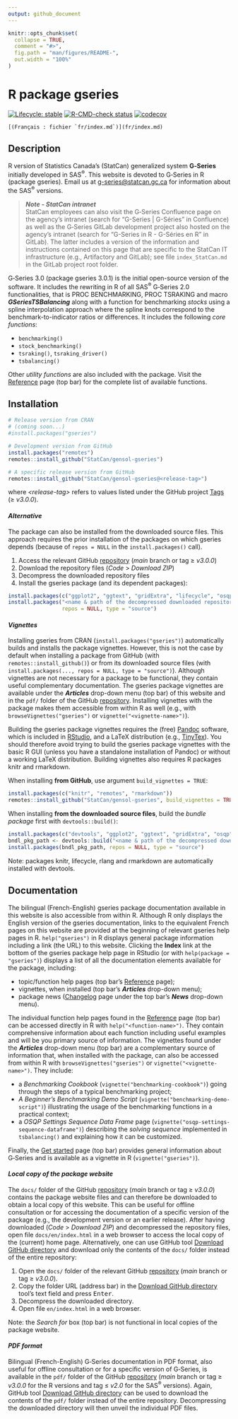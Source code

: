 ```yaml
---
output: github_document
---
```


<!-- index.md is generated from index.Rmd. Please edit that file -->

```r
knitr::opts_chunk$set(
  collapse = TRUE,
  comment = "#>",
  fig.path = "man/figures/README-",
  out.width = "100%"
)
```


# R package gseries

<!-- badges: start -->

<!-- [![CRAN status](https://www.r-pkg.org/badges/version/gseries)](https://cran.r-project.org/package=gseries) -->
[![Lifecycle: stable](man/figures/lifecycle-stable.svg)](https://lifecycle.r-lib.org/articles/stages.html)
[![R-CMD-check status](https://github.com/StatCan/gensol-gseries/actions/workflows/R-CMD-check.yaml/badge.svg?branch=main)](https://github.com/StatCan/gensol-gseries/actions/workflows/R-CMD-check.yaml?query=branch%3Amain)
[![codecov](https://codecov.io/gh/StatCan/gensol-gseries/branch/main/graph/badge.svg?token=ZUL7LPM7EV)](https://app.codecov.io/gh/StatCan/gensol-gseries?branch=main)

<!-- badges: end -->

<!-- Display a link to the French `index.md' file (only when rendering an HTML document)
     
     => the Pandoc "fenced_div" below (::: {.pkgdown-devel} <...> :::) is used to avoid 
        having the link generated in the pkgdown website home page
     => the link would only show in the "development" version of the pkgdown website
        (`development: mode: devel` in `_pkdown.yml` or `development: mode: auto` with a 4-level 
        version number in the DESCRIPTION file), which we do not use for gseries (we set 
        `development: mode: release` in `_pkdown.yml`, resulting in a single "release" website 
        regardless of the version number -->
::: {.pkgdown-devel}
```asis
[(Français : fichier `fr/index.md`)](fr/index.md)
```
:::


## Description

R version of Statistics Canada's (StatCan) generalized system **G<span>&#8209;</span>Series** initially developed in SAS^®^. This website is devoted to G<span>&#8209;</span>Series in R (package gseries). Email us at [g-series@statcan.gc.ca](mailto:g-series@statcan.gc.ca) for information about the SAS^®^ versions. 

> _**Note - StatCan intranet**_\
> StatCan employees can also visit the G<span>&#8209;</span>Series Confluence page on the agency's intranet (search for "G-Series | G-Séries" in Confluence) as well as the G<span>&#8209;</span>Series GitLab development project also hosted on the agency's intranet (search for "G-Series in R - G-Séries en R" in GitLab). The latter includes a version of the information and instructions contained on this page that are specific to the StatCan IT infrastructure (e.g., Artifactory and GitLab); see file `index_StatCan.md` in the GitLab project root folder.

G<span>&#8209;</span>Series 3.0 (package gseries 3.0.1) is the initial open-source version of the software. It includes the rewriting in R of all SAS^®^ G<span>&#8209;</span>Series 2.0 functionalities, that is PROC BENCHMARKING, PROC TSRAKING and macro _**GSeriesTSBalancing**_ along with a function for benchmarking *stocks* using a spline interpolation approach where the spline knots correspond to the benchmark-to-indicator ratios or differences. It includes the following *core functions*:

* `benchmarking()`
* `stock_benchmarking()`
* `tsraking()`, `tsraking_driver()`
* `tsbalancing()` <br>
  
Other *utility functions* are also included with the package. Visit the [Reference](./reference/index.html) page (top bar) for the complete list of available functions. 


## Installation

```r
# Release version from CRAN 
# (coming soon...)
#install.packages("gseries")

# Development version from GitHub
install.packages("remotes")
remotes::install_github("StatCan/gensol-gseries")

# A specific release version from GitHub
remotes::install_github("StatCan/gensol-gseries@<release-tag>")
```
where *\<release-tag\>* refers to values listed under the GitHub project  [Tags](https://github.com/StatCan/gensol-gseries/tags) ($\geq$ *v3.0.0*).

#### *Alternative*
The package can also be installed from the downloaded source files. This approach requires the prior installation of the packages on which gseries depends (because of `repos = NULL` in the `install.packages()` call).

1. Access the relevant GitHub [repository](https://github.com/StatCan/gensol-gseries) (*main* branch or tag $\geq$ *v3.0.0*)
2. Download the repository files (*Code* > *Download ZIP*)
3. Decompress the downloaded repository files
4. Install the gseries package (and its dependent packages):
```r
install.packages(c("ggplot2", "ggtext", "gridExtra", "lifecycle", "osqp", "rlang", "xmpdf"))
install.packages("<name & path of the decompressed downloaded repository files>",
                 repos = NULL, type = "source")
```

#### _Vignettes_
Installing gseries from CRAN (`install.packages("gseries")`) automatically builds and installs the package vignettes. However, this is not the case by default when installing a package from GitHub (with `remotes::install_github()`) or from its downloaded source files (with `install.packages(..., repos = NULL, type = "source")`). Although vignettes are not necessary for a package to be functional, they contain useful complementary documentation. The gseries package vignettes are available under the _**Articles**_ drop-down menu (top bar) of this website and in the `pdf/` folder of the GitHub [repository](https://github.com/StatCan/gensol-gseries). Installing vignettes with the package makes them accessible from within R as well (e.g., with `browseVignettes("gseries")` or `vignette("<vignette-name>")`). 

Building the gseries package vignettes requires the (free) [Pandoc](https://pandoc.org/) software, which is included in [RStudio](https://posit.co/downloads/), and a LaTeX distribution (e.g., [TinyTex](https://github.com/rstudio/tinytex-releases)). You should therefore avoid trying to build the gseries package vignettes with the basic R GUI (unless you have a standalone installation of Pandoc) or without a working LaTeX distribution. Building vignettes also requires R packages knitr and rmarkdown.

When installing **from GitHub**, use argument `build_vignettes = TRUE`:
```r
install.packages(c("knitr", "remotes", "rmarkdown"))
remotes::install_github("StatCan/gensol-gseries", build_vignettes = TRUE)
```

When installing **from the downloaded source files**, build the *bundle package* first with `devtools::build()`:
```r
install.packages(c("devtools", "ggplot2", "ggtext", "gridExtra", "osqp", "xmpdf"))
bndl_pkg_path <- devtools::build("<name & path of the decompressed downloaded repository files>")
install.packages(bndl_pkg_path, repos = NULL, type = "source")
```
Note: packages knitr, lifecycle, rlang and rmarkdown are automatically installed with devtools.


## Documentation
The bilingual (French-English) gseries package documentation available in this website is also accessible from within R. Although R only displays the English version of the gseries documentation, links to the equivalent French pages on this website are provided at the beginning of relevant gseries help pages in R. `help("gseries")` in R displays general package information including a link (the URL) to this website. Clicking the **Index** link at the bottom of the gseries package help page in RStudio (or with `help(package = "gseries")`) displays a list of all the documentation elements available for the package, including:

* topic/function help pages (top bar's [Reference](./reference/index.html) page);
* vignettes, when installed (top bar's ***Articles*** drop-down menu);
* package news ([Changelog](./news/index.html) page under the top bar's ***News*** drop-down menu).

The individual function help pages found in the [Reference](./reference/index.html) page (top bar) can be accessed directly in R with `help("<function-name>")`. They contain comprehensive information about each function including useful examples and will be you primary source of information. The vignettes found under the ***Articles*** drop-down menu (top bar) are a complementary source of information that, when installed with the package, can also be accessed from within R with `browseVignettes("gseries")` or `vignette("<vignette-name>")`. They include: 

* a *Benchmarking Cookbook* (`vignette("benchmarking-cookbook")`) going through the steps of a typical benchmarking project;
* *A Beginner's Benchmarking Demo Script* (`vignette("benchmarking-demo-script")`) illustrating the usage of the benchmarking functions in a practical context;
* a *OSQP Settings Sequence Data Frame* page (`vignette("osqp-settings-sequence-dataframe")`) describing the *solving sequence* implemented in `tsbalancing()` and explaining how it can be customized.

Finally, the [Get started](./articles/gseries.html) page (top bar) provides general information about G<span>&#8209;</span>Series and is available as a vignette in R (`vignette("gseries")`).

#### *Local copy of the package website*
The `docs/` folder of the GitHub [repository](https://github.com/StatCan/gensol-gseries) (*main* branch or tag $\geq$ *v3.0.0*) contains the package website files and can therefore be downloaded to obtain a local copy of this website. This can be useful for offline consultation or for accessing the documentation of a specific version of the package (e.g., the development version or an earlier release). After having downloaded (*Code* > *Download ZIP*) and decompressed the repository files, open file `docs/en/index.html` in a web browser to access the local copy of the (current) home page. Alternatively, one can use GitHub tool [Download GitHub directory](https://download-directory.github.io/) and download only the contents of the `docs/` folder instead of the entire repository:

1. Open the `docs/` folder of the relevant GitHub [repository](https://github.com/StatCan/gensol-gseries) (*main* branch or tag $\geq$ *v3.0.0*).
2. Copy the folder URL (address bar) in the [Download GitHub directory](https://download-directory.github.io/) tool's text field and press <kbd>Enter</kbd>. 
3. Decompress the downloaded directory.
4. Open file `en/index.html` in a web browser.

Note: the *Search for* box (top bar) is not functional in local copies of the package website.

#### *PDF format*
Bilingual (French-English) G<span>&#8209;</span>Series documentation in PDF format, also useful for offline consultation or for a specific version of G<span>&#8209;</span>Series, is available in the `pdf/` folder of the GitHub [repository](https://github.com/StatCan/gensol-gseries) (*main* branch or tag $\geq$ *v3.0.0* for the R versions and tag $\leq$ *v2.0* for the SAS^®^ versions). Again, GitHub tool [Download GitHub directory](https://download-directory.github.io/) can be used to download the contents of the `pdf/` folder instead of the entire repository. Decompressing the downloaded directory will then unveil the individual PDF files.
